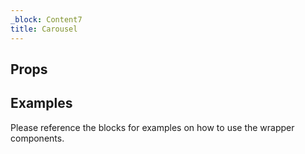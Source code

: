 ```yaml
---
_block: Content7
title: Carousel
---
```



## Props

<Props />

## Examples

Please reference the blocks for examples on how to use the wrapper components.

